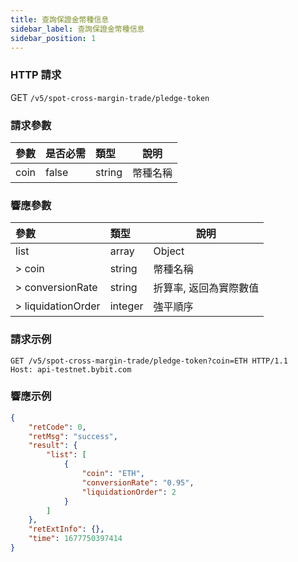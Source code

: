 ```yaml
---
title: 查詢保證金幣種信息
sidebar_label: 查詢保證金幣種信息
sidebar_position: 1
---
```


### HTTP 請求
GET `/v5/spot-cross-margin-trade/pledge-token`

### 請求參數
| 參數 |是否必需| 類型 | 說明|
|:----- |:-------|:-----|------ |
|coin|false|string|幣種名稱 |

### 響應參數
| 參數 | 類型 | 說明|
|:----- |:-----|----- |
|list|array|Object|
|> coin|string |幣種名稱 |
|> conversionRate|string |折算率, 返回為實際數值 |
|> liquidationOrder|integer |強平順序 |

### 請求示例

```http
GET /v5/spot-cross-margin-trade/pledge-token?coin=ETH HTTP/1.1
Host: api-testnet.bybit.com
```

### 響應示例

```json
{
    "retCode": 0,
    "retMsg": "success",
    "result": {
        "list": [
            {
                "coin": "ETH",
                "conversionRate": "0.95",
                "liquidationOrder": 2
            }
        ]
    },
    "retExtInfo": {},
    "time": 1677750397414
}
```
